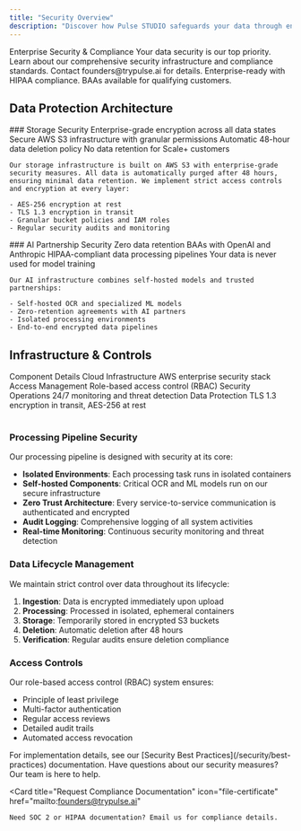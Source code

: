 ```yaml
---
title: "Security Overview"
description: "Discover how Pulse STUDIO safeguards your data through enterprise security and compliance measures"
---
```


<PageHeader>
  <Icon name="shield-lock" className="h-8 w-8 text-primary" />
  <Heading>Enterprise Security & Compliance</Heading>
  <Text>Your data security is our top priority. Learn about our comprehensive security infrastructure and compliance standards.</Text>
</PageHeader>

<CardGroup cols={2}>
  <Card title="SOC 2 Type II" icon="certificate">
    Contact founders@trypulse.ai for details.
  </Card>
  <Card title="HIPAA Compliance" icon="hospital">
    Enterprise-ready with HIPAA compliance. BAAs available for qualifying customers.
  </Card>
</CardGroup>

## Data Protection Architecture

<Grid cols={2}>
  <div>
    ### Storage Security
    <List>
      <ListItem icon="lock-closed">
        Enterprise-grade encryption across all data states
      </ListItem>
      <ListItem icon="cloud">
        Secure AWS S3 infrastructure with granular permissions
      </ListItem>
      <ListItem icon="clock">
        Automatic 48-hour data deletion policy
      </ListItem>
      <ListItem icon="shield-check">
        No data retention for Scale+ customers
      </ListItem>
    </List>

    Our storage infrastructure is built on AWS S3 with enterprise-grade security measures. All data is automatically purged after 48 hours, ensuring minimal data retention. We implement strict access controls and encryption at every layer:

    - AES-256 encryption at rest
    - TLS 1.3 encryption in transit
    - Granular bucket policies and IAM roles
    - Regular security audits and monitoring
  </div>
  
  <div>
    ### AI Partnership Security
    <List>
      <ListItem icon="document-check">
        Zero data retention BAAs with OpenAI and Anthropic
      </ListItem>
      <ListItem icon="server-stack">
        HIPAA-compliant data processing pipelines
      </ListItem>
      <ListItem icon="no-symbol">
        Your data is never used for model training
      </ListItem>
    </List>

    Our AI infrastructure combines self-hosted models and trusted partnerships:

    - Self-hosted OCR and specialized ML models
    - Zero-retention agreements with AI partners
    - Isolated processing environments
    - End-to-end encrypted data pipelines
  </div>
</Grid>

## Infrastructure & Controls

<Table>
  <TableHead>
    <TableRow>
      <TableHeader>Component</TableHeader>
      <TableHeader>Details</TableHeader>
    </TableRow>
  </TableHead>
  <TableBody>
    <TableRow>
      <TableCell>Cloud Infrastructure</TableCell>
      <TableCell>AWS enterprise security stack</TableCell>
    </TableRow>
    <TableRow>
      <TableCell>Access Management</TableCell>
      <TableCell>Role-based access control (RBAC)</TableCell>
    </TableRow>
    <TableRow>
      <TableCell>Security Operations</TableCell>
      <TableCell>24/7 monitoring and threat detection</TableCell>
    </TableRow>
    <TableRow>
      <TableCell>Data Protection</TableCell>
      <TableCell>TLS 1.3 encryption in transit, AES-256 at rest</TableCell>
    </TableRow>
  </TableBody>
</Table>

### Processing Pipeline Security

Our processing pipeline is designed with security at its core:

- **Isolated Environments**: Each processing task runs in isolated containers
- **Self-hosted Components**: Critical OCR and ML models run on our secure infrastructure
- **Zero Trust Architecture**: Every service-to-service communication is authenticated and encrypted
- **Audit Logging**: Comprehensive logging of all system activities
- **Real-time Monitoring**: Continuous security monitoring and threat detection

### Data Lifecycle Management

We maintain strict control over data throughout its lifecycle:

1. **Ingestion**: Data is encrypted immediately upon upload
2. **Processing**: Processed in isolated, ephemeral containers
3. **Storage**: Temporarily stored in encrypted S3 buckets
4. **Deletion**: Automatic deletion after 48 hours
5. **Verification**: Regular audits ensure deletion compliance

### Access Controls

Our role-based access control (RBAC) system ensures:

- Principle of least privilege
- Multi-factor authentication
- Regular access reviews
- Detailed audit trails
- Automated access revocation

<Note>
  For implementation details, see our [Security Best Practices](/security/best-practices) documentation.
</Note>

<CardGroup cols={2}>
  <Card 
    title="Contact Security Team" 
    icon="shield-check" 
    href="mailto:security@trypulse.ai"
  >
    Have questions about our security measures? Our team is here to help.
  </Card>
  
  <Card
    title="Request Compliance Documentation" 
    icon="file-certificate"
    href="mailto:founders@trypulse.ai"
  >
    Need SOC 2 or HIPAA documentation? Email us for compliance details.
  </Card>
</CardGroup>
